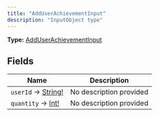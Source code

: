 ```yaml
---
title: "AddUserAchievementInput"
description: "InputObject type"
---
```


**Type:** [AddUserAchievementInput](/api-reference/types/adduserachievementinput)

## Fields

| Name | Description |
|------|-------------|
| `userId` → [String!](/api-reference/types/string) | No description provided |
| `quantity` → [Int!](/api-reference/types/int) | No description provided |

